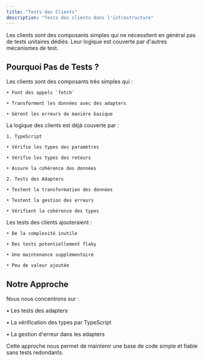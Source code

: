 ```yaml
---
title: "Tests des Clients"
description: "Tests des clients dans l'infrastructure"
---
```


<Info icon="test">
  Les clients sont des composants simples qui ne nécessitent en général pas de
  tests unitaires dédiés. Leur logique est couverte par d'autres mécanismes de
  test.
</Info>

## Pourquoi Pas de Tests ?

<Steps>
  <Step title="Simplicité des Clients">
    Les clients sont des composants très simples qui :

    • Font des appels `fetch`

    • Transforment les données avec des adapters

    • Gèrent les erreurs de manière basique

  </Step>

  <Step title="Couverture Existante">
    La logique des clients est déjà couverte par :

    1. TypeScript

    • Vérifie les types des paramètres

    • Vérifie les types des retours

    • Assure la cohérence des données

    2. Tests des Adapters

    • Testent la transformation des données

    • Testent la gestion des erreurs

    • Vérifient la cohérence des types

  </Step>

  <Step title="Complexité Inutile">
    Les tests des clients ajouteraient :

    • De la complexité inutile

    • Des tests potentiellement flaky

    • Une maintenance supplémentaire

    • Peu de valeur ajoutée

  </Step>
</Steps>

## Notre Approche

Nous nous concentrons sur :

• Les tests des adapters

• La vérification des types par TypeScript

• La gestion d'erreur dans les adapters

Cette approche nous permet de maintenir une base de code simple et fiable sans tests redondants.
